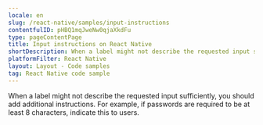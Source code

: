 ```yaml
---
locale: en
slug: /react-native/samples/input-instructions
contentfulID: pHBQ1mqJweNw0qjaXkdFu
type: pageContentPage
title: Input instructions on React Native
shortDescription: When a label might not describe the requested input sufficiently, you should add additional instructions.
platformFilter: React Native
layout: Layout - Code samples
tag: React Native code sample
---
```


When a label might not describe the requested input sufficiently, you should add additional instructions. For example, if passwords are required to be at least 8 characters, indicate this to users.

<CodeSample id="input-instructions" locale="en" platform="react native"/>